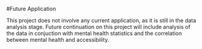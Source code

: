 #Future Application

This project does not involve any current application, as it is still in the data analysis stage. Future continuation on this project will include analysis of the data in conjuction with mental health statistics and the correlation between mental health and accessibility. 
